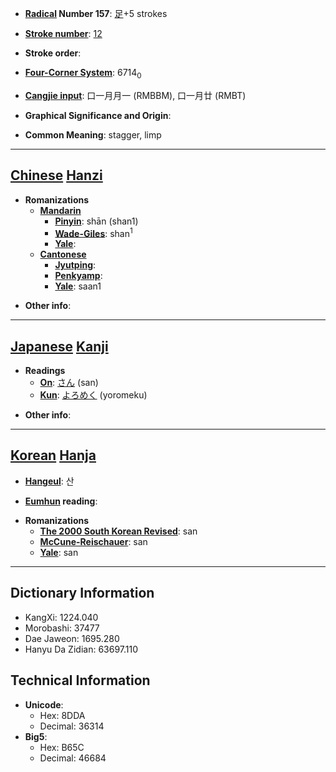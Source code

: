 * '''[[Wiktionary:Chinese radical index| Radical]] Number 157''': [[Wiktionary:Chinese radical index 足|足]]+5 strokes

* '''[[Wiktionary:Chinese total strokes index|Stroke number]]''': [[Wiktionary:Chinese total strokes index 12|12]]

* '''Stroke order''': 

* '''[[Wiktionary:Chinese four corner index|Four-Corner System]]''': 6714<sub>0</sub>

* '''[[Wiktionary:Chinese Cangjie index|Cangjie input]]''': 口一月月一 (RMBBM), 口一月廿 (RMBT)

* '''Graphical Significance and Origin''': 

* '''Common Meaning''': stagger, limp

----

== [[Chinese]] [[Hanzi]] ==

* '''Romanizations'''
** '''[[Mandarin]]'''
*** '''[[Pinyin]]''': shān (shan1)
*** '''[[Wade-Giles]]''': shan<sup>1</sup>
*** '''[[Yale]]''': 
** '''[[Cantonese]]'''
*** '''[[Jyutping]]''':
*** '''[[Penkyamp]]''': 
*** '''[[Yale]]''': saan1

* '''Other info''': 

----

== [[Japanese]] [[Kanji]] ==

* '''Readings'''
** '''[[On]]''': [[さん]] (san)
** '''[[Kun]]''': [[よろめく]] (yoromeku)

* '''Other info''':  

----

== [[Korean]] [[Hanja]] ==

* '''[[Hangeul]]''': 산

* '''[[Eumhun]] reading''': 

* '''Romanizations'''
** '''[[The 2000 South Korean Revised Romanization|The 2000 South Korean Revised]]''': san
** '''[[McCune-Reischauer]]''': san
** '''[[Yale]]''': san

----

== Dictionary Information ==

* KangXi: 1224.040
* Morobashi: 37477
* Dae Jaweon: 1695.280
* Hanyu Da Zidian: 63697.110

== Technical Information ==

* '''Unicode''':
** Hex: 8DDA
** Decimal: 36314
* '''Big5''':
** Hex: B65C
** Decimal: 46684